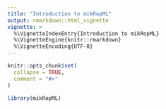 ```yaml
---
title: "Introduction to mikRopML"
output: rmarkdown::html_vignette
vignette: >
  %\VignetteIndexEntry{Introduction to mikRopML}
  %\VignetteEngine{knitr::rmarkdown}
  %\VignetteEncoding{UTF-8}
---
```


```r
knitr::opts_chunk$set(
  collapse = TRUE,
  comment = "#>"
)
```

```r
library(mikRopML)
```
